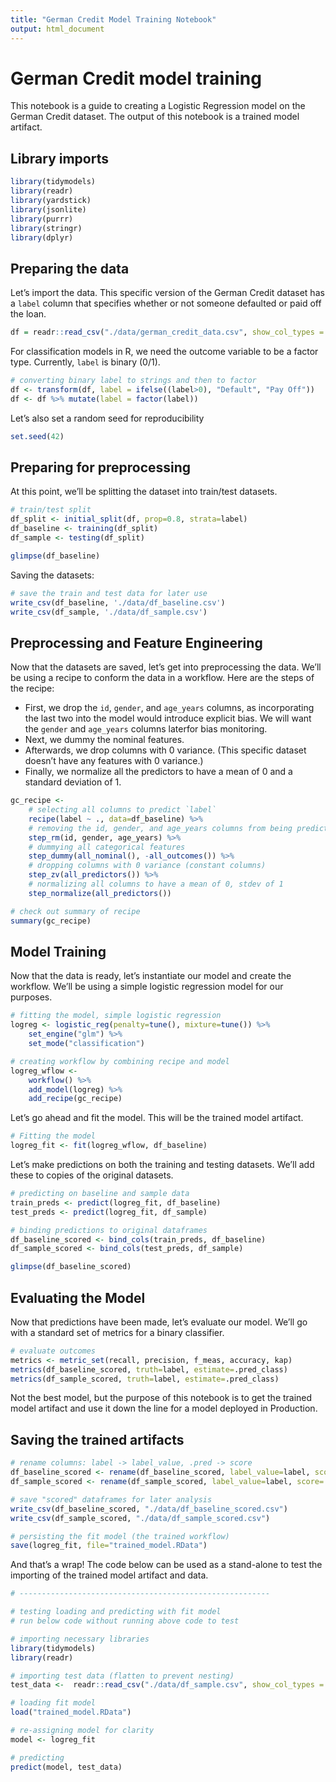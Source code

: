 ```yaml
---
title: "German Credit Model Training Notebook"
output: html_document
---
```


# German Credit model training
This notebook is a guide to creating a Logistic Regression model on the German Credit dataset. The output of this notebook is a trained model artifact.

## Library imports
```r
library(tidymodels)
library(readr)
library(yardstick)
library(jsonlite)
library(purrr)
library(stringr)
library(dplyr)
```

## Preparing the data
Let's import the data. This specific version of the German Credit dataset has a `label` column that specifies whether or not someone defaulted or paid off the loan. 

```r
df = readr::read_csv("./data/german_credit_data.csv", show_col_types = FALSE)
```

For classification models in R, we need the outcome variable to be a factor type. Currently, `label` is binary (0/1).

```r
# converting binary label to strings and then to factor
df <- transform(df, label = ifelse((label>0), "Default", "Pay Off"))
df <- df %>% mutate(label = factor(label))
```

Let's also set a random seed for reproducibility
```r
set.seed(42)
```

## Preparing for preprocessing
At this point, we'll be splitting the dataset into train/test datasets.

```r
# train/test split
df_split <- initial_split(df, prop=0.8, strata=label)
df_baseline <- training(df_split)
df_sample <- testing(df_split)

glimpse(df_baseline)
```
Saving the datasets:
```r
# save the train and test data for later use
write_csv(df_baseline, './data/df_baseline.csv')
write_csv(df_sample, './data/df_sample.csv')
```

## Preprocessing and Feature Engineering
Now that the datasets are saved, let's get into preprocessing the data. We'll be using a recipe to conform the data in a workflow. Here are the steps of the recipe:

- First, we drop the `id`, `gender`, and `age_years` columns, as incorporating the last two into the model would introduce explicit bias. We will want the `gender` and `age_years` columns laterfor bias monitoring.
- Next, we dummy the nominal features.
- Afterwards, we drop columns with 0 variance. (This specific dataset doesn't have any features with 0 variance.)
- Finally, we normalize all the predictors to have a mean of 0 and a standard deviation of 1.

```r
gc_recipe <-
    # selecting all columns to predict `label`  
    recipe(label ~ ., data=df_baseline) %>%
    # removing the id, gender, and age_years columns from being predictive variables
    step_rm(id, gender, age_years) %>% 
    # dummying all categorical features
    step_dummy(all_nominal(), -all_outcomes()) %>%
    # dropping columns with 0 variance (constant columns)
    step_zv(all_predictors()) %>%
    # normalizing all columns to have a mean of 0, stdev of 1
    step_normalize(all_predictors())

# check out summary of recipe
summary(gc_recipe)
```

## Model Training
Now that the data is ready, let's instantiate our model and create the workflow. We'll be using a simple logistic regression model for our purposes.

```r
# fitting the model, simple logistic regression
logreg <- logistic_reg(penalty=tune(), mixture=tune()) %>% 
    set_engine("glm") %>%
    set_mode("classification")

# creating workflow by combining recipe and model
logreg_wflow <-
    workflow() %>%
    add_model(logreg) %>%
    add_recipe(gc_recipe)
```

Let's go ahead and fit the model. This will be the trained model artifact.
```r
# Fitting the model
logreg_fit <- fit(logreg_wflow, df_baseline)
```

Let's make predictions on both the training and testing datasets. We'll add these to copies of the original datasets.

```r
# predicting on baseline and sample data
train_preds <- predict(logreg_fit, df_baseline)
test_preds <- predict(logreg_fit, df_sample)

# binding predictions to original dataframes
df_baseline_scored <- bind_cols(train_preds, df_baseline)
df_sample_scored <- bind_cols(test_preds, df_sample)

glimpse(df_baseline_scored)
```

## Evaluating the Model
Now that predictions have been made, let's evaluate our model. We'll go with a standard set of metrics for a binary classifier.

```r
# evaluate outcomes
metrics <- metric_set(recall, precision, f_meas, accuracy, kap)
metrics(df_baseline_scored, truth=label, estimate=.pred_class)
metrics(df_sample_scored, truth=label, estimate=.pred_class)
```

Not the best model, but the purpose of this notebook is to get the trained model artifact and use it down the line for a model deployed in Production.

## Saving the trained artifacts


```r
# rename columns: label -> label_value, .pred -> score
df_baseline_scored <- rename(df_baseline_scored, label_value=label, score=.pred_class) %>% relocate(label_value, score)
df_sample_scored <- rename(df_sample_scored, label_value=label, score=.pred_class) %>% relocate(label_value, score)

# save "scored" dataframes for later analysis
write_csv(df_baseline_scored, "./data/df_baseline_scored.csv")
write_csv(df_sample_scored, "./data/df_sample_scored.csv")

# persisting the fit model (the trained workflow)
save(logreg_fit, file="trained_model.RData")
```

And that's a wrap! The code below can be used as a stand-alone to test the importing of the trained model artifact and data.

```r
# --------------------------------------------------------

# testing loading and predicting with fit model
# run below code without running above code to test

# importing necessary libraries
library(tidymodels)
library(readr)

# importing test data (flatten to prevent nesting)
test_data <-  readr::read_csv("./data/df_sample.csv", show_col_types = FALSE)

# loading fit model
load("trained_model.RData")

# re-assigning model for clarity
model <- logreg_fit

# predicting
predict(model, test_data)
```